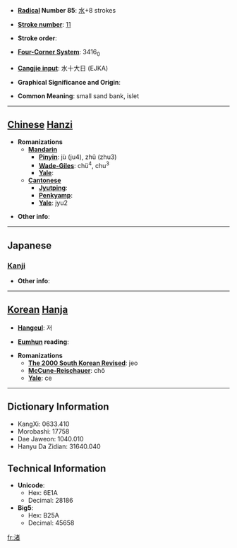 * '''[[Wiktionary:Chinese radical index| Radical]] Number 85''': [[Wiktionary:Chinese radical index 水|水]]+8 strokes

* '''[[Wiktionary:Chinese total strokes index|Stroke number]]''': [[Wiktionary:Chinese total strokes index 11|11]]

* '''Stroke order''': 

* '''[[Wiktionary:Chinese four corner index|Four-Corner System]]''': 3416<sub>0</sub>

* '''[[Wiktionary:Chinese Cangjie index|Cangjie input]]''': 水十大日 (EJKA)

* '''Graphical Significance and Origin''': 

* '''Common Meaning''': small sand bank, islet

----

== [[Chinese]] [[Hanzi]] ==

* '''Romanizations'''
** '''[[Mandarin]]'''
*** '''[[Pinyin]]''': jù (ju4), zhǔ (zhu3)
*** '''[[Wade-Giles]]''': chü<sup>4</sup>, chu<sup>3</sup>
*** '''[[Yale]]''': 
** '''[[Cantonese]]'''
*** '''[[Jyutping]]''':
*** '''[[Penkyamp]]''': 
*** '''[[Yale]]''': jyu2

* '''Other info''': 

----

==Japanese==
===[[Kanji]]===
{{kanji|on readings=[[しょ]] (sho)|kun readings=[[なぎさ]] (nagisa)}}

* '''Other info''':  

----

== [[Korean]] [[Hanja]] ==

* '''[[Hangeul]]''': 저

* '''[[Eumhun]] reading''': 

* '''Romanizations'''
** '''[[The 2000 South Korean Revised Romanization|The 2000 South Korean Revised]]''': jeo
** '''[[McCune-Reischauer]]''': chŏ
** '''[[Yale]]''': ce

----

== Dictionary Information ==

* KangXi: 0633.410
* Morobashi: 17758
* Dae Jaweon: 1040.010
* Hanyu Da Zidian: 31640.040

== Technical Information ==

* '''Unicode''':
** Hex: 6E1A
** Decimal: 28186
* '''Big5''':
** Hex: B25A
** Decimal: 45658

[[fr:渚]]